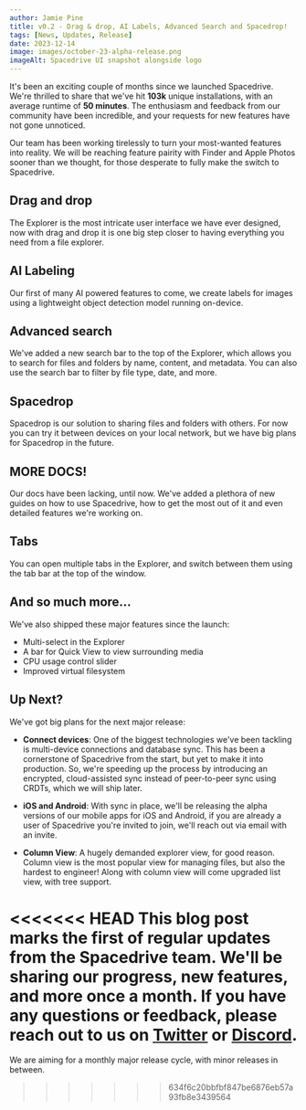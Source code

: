 ```yaml
---
author: Jamie Pine
title: v0.2 - Drag & drop, AI Labels, Advanced Search and Spacedrop!
tags: [News, Updates, Release]
date: 2023-12-14
image: images/october-23-alpha-release.png
imageAlt: Spacedrive UI snapshot alongside logo
---
```


It's been an exciting couple of months since we launched Spacedrive. We're thrilled to share that we've hit **103k** unique installations, with an average runtime of **50 minutes**. The enthusiasm and feedback from our community have been incredible, and your requests for new features have not gone unnoticed.

Our team has been working tirelessly to turn your most-wanted features into reality. We will be reaching feature pairity with Finder and Apple Photos sooner than we thought, for those desperate to fully make the switch to Spacedrive.

## Drag and drop

The Explorer is the most intricate user interface we have ever designed, now with drag and drop it is one big step closer to having everything you need from a file explorer.

## AI Labeling

Our first of many AI powered features to come, we create labels for images using a lightweight object detection model running on-device.

## Advanced search

We've added a new search bar to the top of the Explorer, which allows you to search for files and folders by name, content, and metadata. You can also use the search bar to filter by file type, date, and more.

## Spacedrop

Spacedrop is our solution to sharing files and folders with others. For now you can try it between devices on your local network, but we have big plans for Spacedrop in the future.

## MORE DOCS!

Our docs have been lacking, until now. We've added a plethora of new guides on how to use Spacedrive, how to get the most out of it and even detailed features we're working on.

## Tabs

You can open multiple tabs in the Explorer, and switch between them using the tab bar at the top of the window.

## And so much more...

We've also shipped these major features since the launch:

- Multi-select in the Explorer
- A bar for Quick View to view surrounding media
- CPU usage control slider
- Improved virtual filesystem

## Up Next?

We've got big plans for the next major release:

- **Connect devices**:
  One of the biggest technologies we've been tackling is multi-device connections and database sync. This has been a cornerstone of Spacedrive from the start, but yet to make it into production. So, we're speeding up the process by introducing an encrypted, cloud-assisted sync instead of peer-to-peer sync using CRDTs, which we will ship later.
- **iOS and Android**:
  With sync in place, we'll be releasing the alpha versions of our mobile apps for iOS and Android, if you are already a user of Spacedrive you're invited to join, we'll reach out via email with an invite.

- **Column View**:
  A hugely demanded explorer view, for good reason. Column view is the most popular view for managing files, but also the hardest to engineer! Along with column view will come upgraded list view, with tree support.

<<<<<<< HEAD
This blog post marks the first of regular updates from the Spacedrive team. We'll be sharing our progress, new features, and more once a month. If you have any questions or feedback, please reach out to us on [Twitter](https://twitter.com/spacedriveapp) or [Discord](https://discord.gg/3YjJUZ6).
=======
We are aiming for a monthly major release cycle, with minor releases in between.

> > > > > > > 634f6c20bbfbf847be6876eb57a93fb8e3439564
